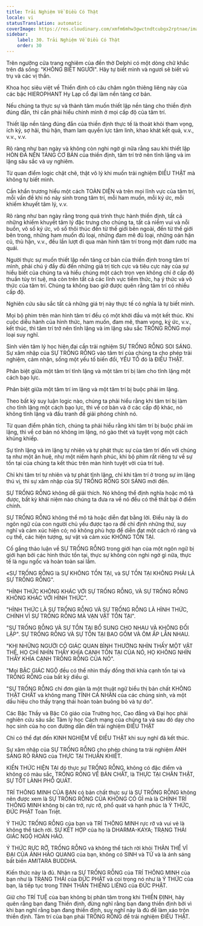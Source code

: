 ```yaml
---
title: Trải Nghiệm Về Điều Có Thật
locale: vi
statusTranslation: automatic
coverImage: https://res.cloudinary.com/xmfm6mhw3gwctndtcubgx2rptnae/image/upload/v1740337243/small_cover_educacion_fundamental_a051170f1c.webp
sidebar:
    label: 30. Trải Nghiệm Về Điều Có Thật
    order: 30
---
```

Trên ngưỡng cửa trang nghiêm của đền thờ Delphi có một dòng chữ khắc trên đá sống: "KHÔNG BIẾT NGƯƠI". Hãy tự biết mình và ngươi sẽ biết vũ trụ và các vị thần.

Khoa học siêu việt về Thiền định có câu châm ngôn thiêng liêng này của các bậc HIEROPHANT Hy Lạp cổ đại làm nền tảng cơ bản.

Nếu chúng ta thực sự và thành tâm muốn thiết lập nền tảng cho thiền định đúng đắn, thì cần phải hiểu chính mình ở mọi cấp độ của tâm trí.

Thiết lập nền tảng đúng đắn của thiền định thực tế là thoát khỏi tham vọng, ích kỷ, sợ hãi, thù hận, tham lam quyền lực tâm linh, khao khát kết quả, v.v., v.v., v.v.

Rõ ràng như ban ngày và không còn nghi ngờ gì nữa rằng sau khi thiết lập HÒN ĐÁ NỀN TẢNG CƠ BẢN của thiền định, tâm trí trở nên tĩnh lặng và im lặng sâu sắc và uy nghiêm.

Từ quan điểm logic chặt chẽ, thật vô lý khi muốn trải nghiệm ĐIỀU THẬT mà không tự biết mình.

Cần khẩn trương hiểu một cách TOÀN DIỆN và trên mọi lĩnh vực của tâm trí, mỗi vấn đề khi nó nảy sinh trong tâm trí, mỗi ham muốn, mỗi ký ức, mỗi khiếm khuyết tâm lý, v.v.

Rõ ràng như ban ngày rằng trong quá trình thực hành thiền định, tất cả những khiếm khuyết tâm lý đặc trưng cho chúng ta, tất cả niềm vui và nỗi buồn, vô số ký ức, vô số thôi thúc đến từ thế giới bên ngoài, đến từ thế giới bên trong, những ham muốn đủ loại, những đam mê đủ loại, những oán hận cũ, thù hận, v.v., đều lần lượt đi qua màn hình tâm trí trong một đám rước ma quái.

Người thực sự muốn thiết lập nền tảng cơ bản của thiền định trong tâm trí mình, phải chú ý đầy đủ đến những giá trị tích cực và tiêu cực này của sự hiểu biết của chúng ta và hiểu chúng một cách trọn vẹn không chỉ ở cấp độ thuần túy trí tuệ, mà còn trên tất cả các lĩnh vực tiềm thức, hạ ý thức và vô thức của tâm trí. Chúng ta không bao giờ được quên rằng tâm trí có nhiều cấp độ.

Nghiên cứu sâu sắc tất cả những giá trị này thực tế có nghĩa là tự biết mình.

Mọi bộ phim trên màn hình tâm trí đều có một khởi đầu và một kết thúc. Khi cuộc diễu hành của hình thức, ham muốn, đam mê, tham vọng, ký ức, v.v., kết thúc, thì tâm trí trở nên tĩnh lặng và im lặng sâu sắc TRỐNG RỖNG mọi loại suy nghĩ.

Sinh viên tâm lý học hiện đại cần trải nghiệm SỰ TRỐNG RỖNG SOI SÁNG. Sự xâm nhập của SỰ TRỐNG RỖNG vào tâm trí của chúng ta cho phép trải nghiệm, cảm nhận, sống một yếu tố biến đổi, YẾU TỐ đó là ĐIỀU THẬT.

Phân biệt giữa một tâm trí tĩnh lặng và một tâm trí bị làm cho tĩnh lặng một cách bạo lực.

Phân biệt giữa một tâm trí im lặng và một tâm trí bị buộc phải im lặng.

Theo bất kỳ suy luận logic nào, chúng ta phải hiểu rằng khi tâm trí bị làm cho tĩnh lặng một cách bạo lực, thì về cơ bản và ở các cấp độ khác, nó không tĩnh lặng và đấu tranh để giải phóng chính nó.

Từ quan điểm phân tích, chúng ta phải hiểu rằng khi tâm trí bị buộc phải im lặng, thì về cơ bản nó không im lặng, nó gào thét và tuyệt vọng một cách khủng khiếp.

Sự tĩnh lặng và im lặng tự nhiên và tự phát thực sự của tâm trí đến với chúng ta như một ân huệ, như một niềm hạnh phúc, khi bộ phim rất riêng tư về sự tồn tại của chúng ta kết thúc trên màn hình tuyệt vời của trí tuệ.

Chỉ khi tâm trí tự nhiên và tự phát tĩnh lặng, chỉ khi tâm trí ở trong sự im lặng thú vị, thì sự xâm nhập của SỰ TRỐNG RỖNG SOI SÁNG mới đến.

SỰ TRỐNG RỖNG không dễ giải thích. Nó không thể định nghĩa hoặc mô tả được, bất kỳ khái niệm nào chúng ta đưa ra về nó đều có thể thất bại ở điểm chính.

SỰ TRỐNG RỖNG không thể mô tả hoặc diễn đạt bằng lời. Điều này là do ngôn ngữ của con người chủ yếu được tạo ra để chỉ định những thứ, suy nghĩ và cảm xúc hiện có; nó không phù hợp để diễn đạt một cách rõ ràng và cụ thể, các hiện tượng, sự vật và cảm xúc KHÔNG TỒN TẠI.

Cố gắng thảo luận về SỰ TRỐNG RỖNG trong giới hạn của một ngôn ngữ bị giới hạn bởi các hình thức tồn tại, thực sự không còn nghi ngờ gì nữa, thực tế là ngu ngốc và hoàn toàn sai lầm.

«SỰ TRỐNG RỖNG là SỰ KHÔNG TỒN TẠI, và SỰ TỒN TẠI KHÔNG PHẢI LÀ SỰ TRỐNG RỖNG".

"HÌNH THỨC KHÔNG KHÁC VỚI SỰ TRỐNG RỖNG, VÀ SỰ TRỐNG RỖNG KHÔNG KHÁC VỚI HÌNH THỨC".

"HÌNH THỨC LÀ SỰ TRỐNG RỖNG VÀ SỰ TRỐNG RỖNG LÀ HÌNH THỨC, CHÍNH VÌ SỰ TRỐNG RỖNG MÀ VẠN VẬT TỒN TẠI".

"SỰ TRỐNG RỖNG VÀ SỰ TỒN TẠI BỔ SUNG CHO NHAU VÀ KHÔNG ĐỐI LẬP". SỰ TRỐNG RỖNG VÀ SỰ TỒN TẠI BAO GỒM VÀ ÔM ẤP LẪN NHAU.

"KHI NHỮNG NGƯỜI CÓ GIÁC QUAN BÌNH THƯỜNG NHÌN THẤY MỘT VẬT THỂ, HỌ CHỈ NHÌN THẤY KHÍA CẠNH TỒN TẠI CỦA NÓ, HỌ KHÔNG NHÌN THẤY KHÍA CẠNH TRỐNG RỖNG CỦA NÓ".

"Mọi BẬC GIÁC NGỘ đều có thể nhìn thấy đồng thời khía cạnh tồn tại và TRỐNG RỖNG của bất kỳ điều gì.

"SỰ TRỐNG RỖNG chỉ đơn giản là một thuật ngữ biểu thị bản chất KHÔNG THẬT CHẤT và không mang TÍNH CÁ NHÂN của các chúng sinh, và một dấu hiệu cho thấy trạng thái hoàn toàn buông bỏ và tự do".

Các Bậc Thầy và Bậc Cô giáo của Trường học, Cao đẳng và Đại học phải nghiên cứu sâu sắc Tâm lý học Cách mạng của chúng ta và sau đó dạy cho học sinh của họ con đường dẫn đến trải nghiệm ĐIỀU THẬT

Chỉ có thể đạt đến KINH NGHIỆM VỀ ĐIỀU THẬT khi suy nghĩ đã kết thúc.

Sự xâm nhập của SỰ TRỐNG RỖNG cho phép chúng ta trải nghiệm ÁNH SÁNG RÕ RÀNG của THỰC TẠI THUẦN KHIẾT.

KIẾN THỨC HIỆN TẠI đó thực sự TRỐNG RỖNG, không có đặc điểm và không có màu sắc, TRỐNG RỖNG VỀ BẢN CHẤT, là THỰC TẠI CHÂN THẬT, SỰ TỐT LÀNH PHỔ QUÁT.

TRÍ THÔNG MINH CỦA BẠN có bản chất thực sự là SỰ TRỐNG RỖNG không nên được xem là SỰ TRỐNG RỖNG CỦA KHÔNG CÓ GÌ mà là CHÍNH TRÍ THÔNG MINH không bị cản trở, rực rỡ, phổ quát và hạnh phúc là Ý THỨC, ĐỨC PHẬT Toàn Triệt.

Ý THỨC TRỐNG RỖNG của bạn và TRÍ THÔNG MINH rực rỡ và vui vẻ là không thể tách rời. SỰ KẾT HỢP của họ là DHARMA-KAYA; TRẠNG THÁI GIÁC NGỘ HOÀN HẢO.

Ý THỨC RỰC RỠ, TRỐNG RỖNG và không thể tách rời khỏi THÂN THỂ VĨ ĐẠI CỦA ÁNH HÀO QUANG của bạn, không có SINH và TỬ và là ánh sáng bất biến AMITARA BUDDHA.

Kiến thức này là đủ. Nhận ra SỰ TRỐNG RỖNG của TRÍ THÔNG MINH của bạn như là TRẠNG THÁI của ĐỨC PHẬT và coi trọng nó như là Ý THỨC của bạn, là tiếp tục trong TINH THẦN THIÊNG LIÊNG của ĐỨC PHẬT.

Giữ cho TRÍ TUỆ của bạn không bị phân tâm trong khi THIỀN ĐỊNH, hãy quên rằng bạn đang Thiền định, đừng nghĩ rằng bạn đang thiền định bởi vì khi bạn nghĩ rằng bạn đang thiền định, suy nghĩ này là đủ để làm xáo trộn thiền định. Tâm trí của bạn phải TRỐNG RỖNG để trải nghiệm ĐIỀU THẬT.

